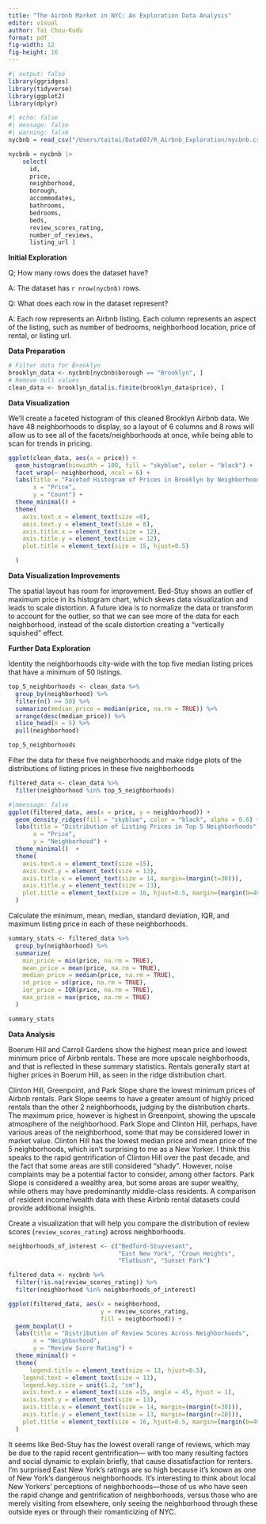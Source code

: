 ```yaml
---
title: "The Airbnb Market in NYC: An Exploration Data Analysis"
editor: visual
author: Tai Chou-Kudu
format: pdf
fig-width: 12
fig-height: 16
---
```


```r
#| output: false
library(ggridges)
library(tidyverse)
library(ggplot2)
library(dplyr)
```

```r
#| echo: false
#| message: false
#| warning: false
nycbnb = read_csv("/Users/taitai/Data607/R_Airbnb_Exploration/nycbnb.csv")
```

```r
nycbnb = nycbnb |> 
    select(
      id, 
      price, 
      neighborhood,
      borough,
      accommodates, 
      bathrooms, 
      bedrooms, 
      beds, 
      review_scores_rating, 
      number_of_reviews, 
      listing_url )
```

**Initial Exploration**

Q; How many rows does the dataset have?

A: The dataset has `r nrow(nycbnb)` rows.

Q: What does each row in the dataset represent?

A: Each row represents an Airbnb listing. Each column represents an aspect of the listing, such as number of bedrooms, neighborhood location, price of rental, or listing url.

**Data Preparation**

```r

# Filter data for Brooklyn
brooklyn_data <- nycbnb[nycbnb$borough == "Brooklyn", ]
# Remove null values
clean_data <- brooklyn_data[is.finite(brooklyn_data$price), ]

```

**Data Visualization**

We'll create a faceted histogram of this cleaned Brooklyn Airbnb data. We have 48 neighborhoods to display, so a layout of 6 columns and 8 rows will allow us to see all of the facets/neighborhoods at once, while being able to scan for trends in pricing.

```r

ggplot(clean_data, aes(x = price)) +
  geom_histogram(binwidth = 100, fill = "skyblue", color = "black") +
  facet_wrap(~ neighborhood, ncol = 6) +  
  labs(title = "Faceted Histogram of Prices in Brooklyn by Neighborhood", 
       x = "Price", 
       y = "Count") +
  theme_minimal() +
  theme(
    axis.text.x = element_text(size =8),   
    axis.text.y = element_text(size = 8),  
    axis.title.x = element_text(size = 12),
    axis.title.y = element_text(size = 12), 
    plot.title = element_text(size = 15, hjust=0.5) 

  )
```

**Data Visualization Improvements**

The spatial layout has room for improvement. Bed-Stuy shows an outlier of maximum price in its histogram chart, which skews data visualization and leads to scale distortion. A future idea is to normalize the data or transform to account for the outlier, so that we can see more of the data for each neighborhood, instead of the scale distortion creating a "vertically squished" effect.

**Further Data Exploration**

Identity the neighborhoods city-wide with the top five median listing prices that have a minimum of 50 listings.

```r
top_5_neighborhoods <- clean_data %>%
  group_by(neighborhood) %>%
  filter(n() >= 50) %>%  
  summarize(median_price = median(price, na.rm = TRUE)) %>% 
  arrange(desc(median_price)) %>%  
  slice_head(n = 5) %>%   
  pull(neighborhood)  

top_5_neighborhoods

```

Filter the data for these five neighborhoods and make ridge plots of the distributions of listing prices in these five neighborhoods

```r
filtered_data <- clean_data %>%
  filter(neighborhood %in% top_5_neighborhoods)

```

```r
#|mmessage: false
ggplot(filtered_data, aes(x = price, y = neighborhood)) +
  geom_density_ridges(fill = "skyblue", color = "black", alpha = 0.6) +
  labs(title = "Distribution of Listing Prices in Top 5 Neighborhoods",
       x = "Price",
       y = "Neighborhood") +
  theme_minimal()  +
  theme(
    axis.text.x = element_text(size =15),   
    axis.text.y = element_text(size = 13),  
    axis.title.x = element_text(size = 14, margin=(margin(t=30))),
    axis.title.y = element_text(size = 13), 
    plot.title = element_text(size = 16, hjust=0.5, margin=(margin(b=40)))
  )
```

Calculate the minimum, mean, median, standard deviation, IQR, and maximum listing price in each of these neighborhoods.

```r

summary_stats <- filtered_data %>%
  group_by(neighborhood) %>%
  summarize(
    min_price = min(price, na.rm = TRUE),
    mean_price = mean(price, na.rm = TRUE),
    median_price = median(price, na.rm = TRUE),
    sd_price = sd(price, na.rm = TRUE),
    iqr_price = IQR(price, na.rm = TRUE),
    max_price = max(price, na.rm = TRUE)
  )

summary_stats

```

**Data Analysis**

Boerum Hill and Carroll Gardens show the highest mean price and lowest minimum price of Airbnb rentals. These are more upscale neighborhoods, and that is reflected in these summary statistics. Rentals generally start at higher prices in Boerum Hill, as seen in the ridge distribution chart.

Clinton Hill, Greenpoint, and Park Slope share the lowest minimum prices of Airbnb rentals. Park Slope seems to have a greater amount of highly priced rentals than the other 2 neighborhoods, judging by the distribution charts. The maximum price, however is highest in Greenpoint, showing the upscale atmosphere of the neighborhood. Park Slope and Clinton Hill, perhaps, have various areas of the neighborhood, some that may be considered lower in market value. Clinton Hill has the lowest median price and mean price of the 5 neighborhoods, which isn't surprising to me as a New Yorker. I think this speaks to the rapid gentrification of Clinton Hill over the past decade, and the fact that some areas are still considered "shady". However, noise complaints may be a potential factor to consider, among other factors. Park Slope is considered a wealthy area, but some areas are super wealthy, while others may have predominantly middle-class residents. A comparison of resident income/wealth data with these Airbnb rental datasets could provide additional insights.

Create a visualization that will help you compare the distribution of review scores (`review_scores_rating`) across neighborhoods.

```r
neighborhoods_of_interest <- c("Bedford-Stuyvesant", 
                               "East New York", "Crown Heights",
                               "Flatbush", "Sunset Park")

filtered_data <- nycbnb %>%
  filter(!is.na(review_scores_rating)) %>%
  filter(neighborhood %in% neighborhoods_of_interest)

```

```r
ggplot(filtered_data, aes(x = neighborhood, 
                          y = review_scores_rating, 
                          fill = neighborhood)) +
  geom_boxplot() +
  labs(title = "Distribution of Review Scores Across Neighborhoods",
       x = "Neighborhood",
       y = "Review Score Rating") +
  theme_minimal() +
  theme(
      legend.title = element_text(size = 13, hjust=0.5),  
    legend.text = element_text(size = 11),      
    legend.key.size = unit(1.2, "cm"),          
    axis.text.x = element_text(size =15, angle = 45, hjust = 1),   
    axis.text.y = element_text(size = 13),  
    axis.title.x = element_text(size = 14, margin=(margin(t=30))),
    axis.title.y = element_text(size = 13, margin=(margin(r=20))), 
    plot.title = element_text(size = 16, hjust=0.5, margin=(margin(b=40)))
  )
```

It seems like Bed-Stuy has the lowest overall range of reviews, which may be due to the rapid recent gentrification— with too many resulting factors and social dynamic to explain briefly, that cause dissatisfaction for renters. I'm surprised East New York's ratings are so high because it's known as one of New York's dangerous neighborhoods. It's interesting to think about local New Yorkers' perceptions of neighborhoods—those of us who have seen the rapid change and gentrification of neighborhoods, versus those who are merely visiting from elsewhere, only seeing the neighborhood through these outside eyes or through their romanticizing of NYC.
